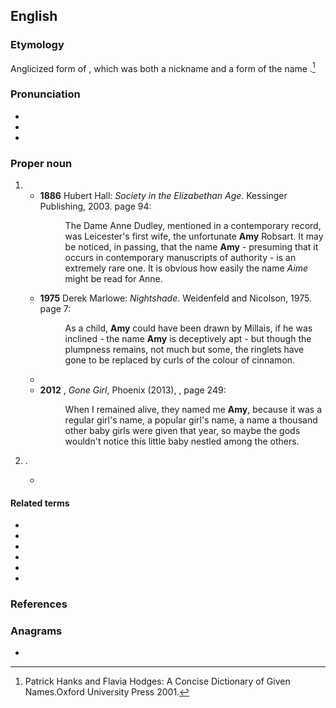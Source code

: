 {{also|amy|Amý}}
==English==

===Etymology===
Anglicized form of {{der|en|fro|Amee}},
which was both a nickname and a form of the {{der|en|la|-}} name {{m|la|Amata||beloved}}.<ref> Patrick Hanks and Flavia Hodges: A Concise Dictionary of Given Names.Oxford University Press 2001.</ref>

===Pronunciation===
* {{IPA|en|/ˈeɪ.mi/}}
* {{audio|en|LL-Q1860 (eng)-Back ache-Amy.wav|Audio}}
* {{rhymes|en|eɪmi|s=2}}

===Proper noun===
{{en-proper noun|s}}

# {{given name|en|female|from=Latin}}
#* '''1886''' Hubert Hall: ''Society in the Elizabethan Age''. Kessinger Publishing, 2003. {{ISBN|0766139743}} page 94:
#*: The Dame Anne Dudley, mentioned in a contemporary record, was Leicester's first wife, the unfortunate '''Amy''' Robsart. It may be noticed, in passing, that the name '''Amy''' - presuming that it occurs in contemporary manuscripts of authority - is an extremely rare one. It is obvious how easily the name ''Aime'' might be read for Anne.
#* '''1975''' Derek Marlowe: ''Nightshade''. Weidenfeld and Nicolson, 1975. page 7:
#*: As a child, '''Amy''' could have been drawn by Millais, if he was inclined - the name '''Amy''' is deceptively apt - but though the plumpness remains, not much but some, the ringlets have gone to be replaced by curls of the colour of cinnamon.
#* {{quote-book|en|year=1999|author=Susan Butler|author2=Lawrence Butler|title=East to the Dawn: The Life of Amelia Earhart.|isbn=0306808870|page=5
|passage=As '''Amy''' had been baptized Amelia (but always called '''Amy''') after her mother, now her daughter, too, was baptized Amelia.}}
#* '''2012''' {{w|Gillian Flynn}}, ''Gone Girl'', Phoenix (2013), {{ISBN|978-0-7538-2766-6}}, page 249:
#*: When I remained alive, they named me '''Amy''', because it was a regular girl's name, a popular girl's name, a name a thousand other baby girls were given that year, so maybe the gods wouldn't notice this little baby nestled among the others.
# {{surname|en}}.
#* {{quote-journal|en|year=1959|month=October|title=Talking of Trains: Landlord hires a diesel|journal=Trains Illustrated|page=460|text=[...] Mr. John W. '''Amy''', landlord of the "Cross Keys" at Arnold, Nottingham.}}

====Related terms====
* {{l|en|Aimee}}
* {{l|en|Amata}}
* {{l|en|Amey}}
* {{l|en|Amee}}
* {{l|en|Amie}}
* {{l|en|Amye}}

===References===
<references/>

===Anagrams===
* {{anagrams|en|a=amy|MYA|May|Mya|Yam|may|mya|yam}}
